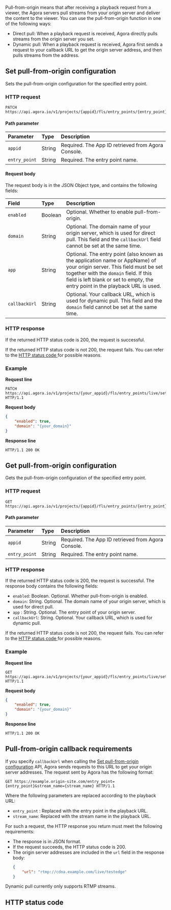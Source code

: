 
Pull-from-origin means that after receiving a playback request from a viewer, the Agora servers pull streams from your origin server and deliver the content to the viewer. You can use the pull-from-origin function in one of the following ways:

- Direct pull: When a playback request is received, Agora directly pulls streams from the origin server you set.
- Dynamic pull: When a playback request is received, Agora first sends a request to your callback URL to get the origin server address, and then pulls streams from the address.

<a name="pull"></a>
## Set pull-from-origin configuration

Sets the pull-from-origin configuration for the specified entry point.

### HTTP request

```http
PATCH https://api.agora.io/v1/projects/{appid}/fls/entry_points/{entry_point}/settings/origin_site
```

#### Path parameter

| Parameter | Type | Description |
| :------------ | :----- | :----------------------------------- |
| `appid` | String | Required. The App ID retrieved from Agora Console. |
| `entry_point` | String | Required. The entry point name. |

#### Request body

The request body is in the JSON Object type, and contains the following fields:

| Field | Type | Description |
| :------------ | :------ | :----------------------------------------------------------- |
| `enabled` | Boolean | Optional. Whether to enable pull-from-origin. |
| `domain` | String | Optional. The domain name of your origin server, which is used for direct pull. This field and the `callbackUrl` field cannot be set at the same time. |
| `app` | String | Optional. The entry point (also known as the application name or AppName) of your origin server. This field must be set together with the `domain` field. If this field is left blank or set to empty, the entry point in the playback URL is used. |
| `callbackUrl` | String | Optional. Your callback URL, which is used for dynamic pull. This field and the `domain` field cannot be set at the same time. |

### HTTP response

If the returned HTTP status code is 200, the request is successful.

If the returned HTTP status code is not 200, the request fails. You can refer to the [HTTP status code ](#http-code)for possible reasons.

### Example

**Request line**

```http
PATCH https://api.agora.io/v1/projects/{your_appid}/fls/entry_points/live/settings/origin_site HTTP/1.1
```

**Request body**

```json
{
    "enabled": true,
    "domain": "{your_domain}"
}
```

**Response line**

```http
HTTP/1.1 200 OK
```

## Get pull-from-origin configuration

Gets the pull-from-origin configuration of the specified entry point.

### HTTP request

```http
GET https://api.agora.io/v1/projects/{appid}/fls/entry_points/{entry_point}/settings/origin_site
```

#### Path parameter

| Parameter | Type | Description |
| :------------ | :----- | :----------------------------------- |
| `appid` | String | Required. The App ID retrieved from Agora Console. |
| `entry_point` | String | Required. The entry point name. |

### HTTP response

If the returned HTTP status code is 200, the request is successful. The response body contains the following fields:

- `enabled`: Boolean. Optional. Whether pull-from-origin is enabled.
- `domain`: String. Optional. The domain name of your origin server, which is used for direct pull.
- `app` : String. Optional. The entry point of your origin server.
- `callbackUrl`: String. Optional. Your callback URL, which is used for dynamic pull.

If the returned HTTP status code is not 200, the request fails. You can refer to the [HTTP status code ](#http-code)for possible reasons.

### Example

**Request line**

```http
GET https://api.agora.io/v1/projects/{your_appid}/fls/entry_points/live/settings/origin_site HTTP/1.1
```

**Request body**

```json
{
    "enabled": true,
    "domain": "{your_domain}"
}
```

**Response line**

```http
HTTP/1.1 200 OK
```

<a name="callback"></a>
## Pull-from-origin callback requirements
If you specify `callbackUrl` when calling the [Set pull-from-origin configuration](#pull) API, Agora sends requests to this URL to get your origin server addresses. The request sent by Agora has the following format:

```http
GET https://example.origin-site.com/entry_point={entry_point}&stream_name={stream_name} HTTP/1.1
```

Where the following parameters are replaced according to the playback URL:
- `entry_point` : Replaced with the entry point in the playback URL.
- `stream_name`: Replaced with the stream name in the playback URL.

For such a request, the HTTP response you return must meet the following requirements:

- The response is in JSON format.
- If the request succeeds, the HTTP status code is 200.
- The origin server addresses are included in the `url` field in the response body:
   ```json
   {
       "url": "rtmp://cdna.example.com/live/testedge"
   }
   ```

<div class="alert note">Dynamic pull currently only supports RTMP streams.</div>

<a name="http-code"></a>
## HTTP status code
<StatusCode />